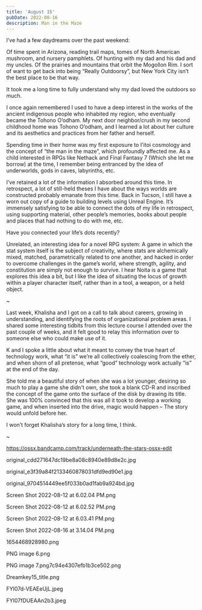 ```yaml
---
title: 'August 15'
pubDate: 2022-08-16
description: Man in the Maze
---
```


I’ve had a few daydreams over the past weekend:

Of time spent in Arizona, reading trail maps, tomes of North American mushroom, and nursery pamphlets. Of hunting with my dad and his dad and my uncles. Of the prairies and mountains that orbit the Mogollon Rim. I sort of want to get back into being “Really Outdoorsy”, but New York City isn’t the best place to be that way.

It took me a long time to fully understand why my dad loved the outdoors so much.

I once again remembered I used to have a deep interest in the works of the ancient indigenous people who inhabited my region, who eventually became the Tohono Oʼodham. My next door neighbor/crush in my second childhood home was Tohono Oʼodham, and I learned a lot about her culture and its aesthetics and practices from her father and herself.

Spending time in their home was my first exposure to I'itoi cosmology and the concept of “the man in the maze”, which profoundly affected me. As a child interested in RPGs like Nethack and Final Fantasy 7 (Which she let me borrow) at the time, I remember being entranced by the idea of underworlds, gods in caves, labyrinths, etc.

I’ve retained a lot of the information I absorbed around this time. In retrospect, a lot of still-held theses I have about the ways worlds are constructed probably emanate from this time. Back in Tucson, I still have a worn out copy of a guide to building levels using Unreal Engine. It’s immensely satisfying to be able to connect the dots of my life in retrospect, using supporting material, other people’s memories, books about people and places that had nothing to do with me, etc.

Have you connected your life’s dots recently?

Unrelated, an interesting idea for a novel RPG system: A game in which the stat system itself is the subject of creativity, where stats are alchemically mixed, matched, parametrically related to one another, and hacked in order to overcome challenges in the game’s world, where strength, agility, and constitution are simply not enough to survive. I hear Noita is a game that explores this idea a bit, but I like the idea of situating the locus of growth within a player character itself, rather than in a tool, a weapon, or a held object.

~

Last week, Khalisha and I got on a call to talk about careers, growing in understanding, and identifying the roots of organizational problem areas. I shared some interesting tidbits from this lecture course I attended over the past couple of weeks, and it felt good to relay this information over to someone else who could make use of it.

K and I spoke a little about what it meant to convey the true heart of technology work, what “it is” we’re all collectively coalescing from the ether, and when shorn of all pretense, what “good” technology work actually “is” at the end of the day.

She told me a beautiful story of when she was a lot younger, desiring so much to play a game she didn't own, she took a blank CD-R and inscribed the concept of the game onto the surface of the disk by drawing its title. She was 100% convinced that this was all it took to develop a working game, and when inserted into the drive, magic would happen – The story would unfold before her.

I won’t forget Khalisha’s story for a long time, I think.

~

https://ossx.bandcamp.com/track/underneath-the-stars-ossx-edit

original_cdd271647dc19be8a08c8940e89d8e2c.jpg

original_e3f39a84f2133460878031dfd9ed90e1.jpg

original_9704514449ee5f033b0ad1fab9a924bd.jpg

Screen Shot 2022-08-12 at 6.02.04 PM.png

Screen Shot 2022-08-12 at 6.02.52 PM.png

Screen Shot 2022-08-12 at 6.03.41 PM.png

Screen Shot 2022-08-16 at 3.14.04 PM.png

1654468928980.png

PNG image 6.png

PNG image 7.png7c94e4307efb1b3ce502.png

Dreamkey15_title.png

FYI07d-VEAEeUjL.jpeg

FYI07fDUEAAn2b3.jpeg